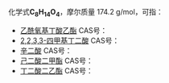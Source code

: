 {{DISPLAYTITLE:C<sub>8</sub>H<sub>14</sub>O<sub>4</sub>}}{{MolFormDisambigNav|C=8|H=14|O=4}}
化学式'''C<sub>8</sub>H<sub>14</sub>O<sub>4</sub>'''，摩尔质量 174.2 g/mol，可指：

*[[乙酰氧基丁酸乙酯|乙酰氧基丁酸乙酯]] CAS号：{{CAS|25560-91-2}}
*[[2,2,3,3-四甲基丁二酸|2,2,3,3-四甲基丁二酸]] CAS号：{{CAS|630-51-3}}
*[[辛二酸|辛二酸]] CAS号：{{CAS|505-48-6}}
*[[己二酸二甲酯|己二酸二甲酯]] CAS号：{{CAS|627-93-0}}
*[[丁二酸二乙酯|丁二酸二乙酯]] CAS号：{{CAS|123-25-1}}
{{Isomerdab}}